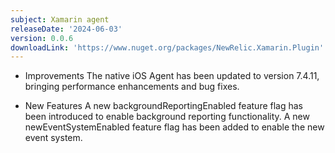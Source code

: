 ```yaml
---
subject: Xamarin agent
releaseDate: '2024-06-03'
version: 0.0.6
downloadLink: 'https://www.nuget.org/packages/NewRelic.Xamarin.Plugin'
---
```


* Improvements
  The native iOS Agent has been updated to version 7.4.11, bringing performance enhancements and bug fixes.

* New Features
  A new backgroundReportingEnabled feature flag has been introduced to enable background reporting functionality.
  A new newEventSystemEnabled feature flag has been added to enable the new event system.
